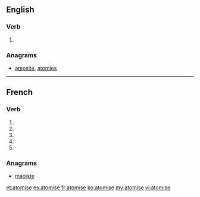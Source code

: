 {{also|atomisé}}
==English==

===Verb===
{{en-verb|atomis|es}}

# {{alternative spelling of|atomize}}

===Anagrams===
* [[amosite#English|amosite]], [[atomies#English|atomies]]

----

==French==

===Verb===
{{fr-verb-form}}

# {{conjugation of|atomiser||1|s|pres|ind|lang=fr}}
# {{conjugation of|atomiser||3|s|pres|ind|lang=fr}}
# {{conjugation of|atomiser||1|s|pres|sub|lang=fr}}
# {{conjugation of|atomiser||3|s|pres|sub|lang=fr}}
# {{conjugation of|atomiser||2|s|imp|lang=fr}}

===Anagrams===
* [[maoïste#French|maoïste]]

[[et:atomise]]
[[es:atomise]]
[[fr:atomise]]
[[ko:atomise]]
[[my:atomise]]
[[vi:atomise]]